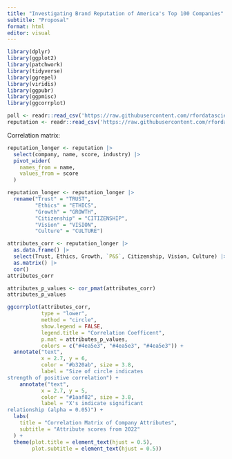 ```yaml
---
title: "Investigating Brand Reputation of America's Top 100 Companies"
subtitle: "Proposal"
format: html
editor: visual
---
```


```r
library(dplyr)
library(ggplot2)
library(patchwork)
library(tidyverse)
library(ggrepel)
library(viridis)
library(ggpubr)
library(ggpmisc)
library(ggcorrplot)
```

```r
poll <- readr::read_csv('https://raw.githubusercontent.com/rfordatascience/tidytuesday/master/data/2022/2022-05-31/poll.csv') 
reputation <- readr::read_csv('https://raw.githubusercontent.com/rfordatascience/tidytuesday/master/data/2022/2022-05-31/reputation.csv')
```

Correlation matrix:

```r
reputation_longer <- reputation |>
  select(company, name, score, industry) |>
  pivot_wider(
    names_from = name,
    values_from = score
  )

reputation_longer <- reputation_longer |>
  rename("Trust" = "TRUST",
         "Ethics" = "ETHICS",
         "Growth" = "GROWTH",
         "Citizenship" = "CITIZENSHIP",
         "Vision" = "VISION",
         "Culture" = "CULTURE")

```

```r
attributes_corr <- reputation_longer |>
  as.data.frame() |>               
  select(Trust, Ethics, Growth, `P&S`, Citizenship, Vision, Culture) |>                   
  as.matrix() |>                   
  cor() 
attributes_corr

attributes_p_values <- cor_pmat(attributes_corr)
attributes_p_values
```

```r
ggcorrplot(attributes_corr,
           type = "lower",
           method = "circle",
           show.legend = FALSE,
           legend.title = "Correlation Coefficent",
           p.mat = attributes_p_values,
           colors = c("#4ea5e3", "#4ea5e3", "#4ea5e3")) + 
  annotate("text",
           x = 2.7, y = 6, 
           color = "#b320ab", size = 3.8,
           label = "Size of circle indicates 
strength of positive correlation") +
    annotate("text",
           x = 2.7, y = 5, 
           color = "#1aaf82", size = 3.8,
           label = "X's indicate significant 
relationship (alpha = 0.05)") +
  labs(
    title = "Correlation Matrix of Company Attributes",
    subtitle = "Attribute scores from 2022"
  ) +
  theme(plot.title = element_text(hjust = 0.5),
        plot.subtitle = element_text(hjust = 0.5))
```
